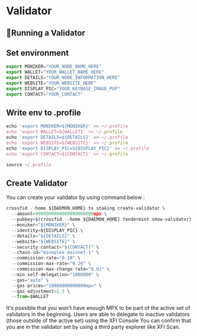 
# Validator

## 📶Running a Validator

## Set environment

```js copy
export MONIKER="YOUR_NODE_NAME_HERE"
export WALLET="YOUR_WALLET_NAME_HERE"
export DETAILS="YOUR_NODE_INFORMATION_HERE"
export WEBSITE="YOUR_WEBSITE_HERE"
export DISPLAY_PIC="YOUR_KEYBASE_IMAGE_PGP"
export CONTACT="YOUR_CONTACT"
```

## Write env to .profile

```js copy
echo 'export MONIKER=${MONIKER}' >> ~/.profile
echo 'export WALLET=${WALLET}' >> ~/.profile
echo 'export DETAILS=${DETAILS}' >> ~/.profile
echo 'export WEBSITE=${WEBSITE}' >> ~/.profile
echo 'export DISPLAY_PIC=${DISPLAY_PIC}' >> ~/.profile
echo 'export CONTACT=${CONTACT}' >> ~/.profile

source ~/.profile
```
## Create Validator

You can create your validator by using command below :

```js copy
crossfid --home ${DAEMON_HOME} tx staking create-validator \
  --amount=9900000000000000000000mpx \
  --pubkey=$(crossfid --home ${DAEMON_HOME} tendermint show-validator) \
  --moniker="${MONIKER}" \
  --identity=${DISPLAY_PIC} \
  --details="${DETAILS}" \
  --website="${WEBSITE}" \
  --security-contact="${CONTACT}" \
  --chain-id="mineplex-mainnet-1" \
  --commission-rate="0.10" \
  --commission-max-rate="0.20" \
  --commission-max-change-rate="0.01" \
  --min-self-delegation="1000000" \
  --gas="auto" \
  --gas-prices="10000000000000mpx" \
  --gas-adjustment=1.5 \
  --from=$WALLET
```

It's possible that you won't have enough MPX to be part of the active set of validators in the beginning. Users are able to delegate to inactive validators (those outside of the active set) using the XFI Console You can confirm that you are in the validator set by using a third party explorer like <Link href="https://explorer.zulnaaa.com">XFI Scan</Link>.